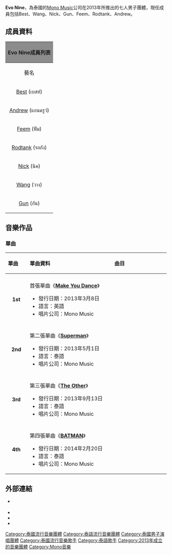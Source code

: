 {{multiple issues| 
{{unreferenced|time=2014-4-26T14:19:51+00:00}}
{{Orphan|time=2016-12-17T05:08:28+00:00}}
{{Notability Unreferenced |time=2018-06-24T14:05:50+00:00}} 
}}
{{藝人
| 姓名 = Evo Nine
| 類型 = 組合
| 圖片 = 
|image =
|caption  = Evo Nine at Nine Entertain Birthday Festival 2013
| 外文名 = อีโว ไนน์
| 外文 = thai
| 英文名 = [[Evo_Nine|Evo Nine]]
| 音樂類型 = [[THAI-pop|THAI-pop]]
| 職業 = 歌手、舞者
| 活躍年代 = 2013年至今
| 出道地點 = 泰國
| 出道作品 = Make You A Dance
| 唱片公司 = Mono Music
| 經紀公司 = Mono Music
| 現任成員 = Best<br />Andrew<br />Feem<br />Rodtank<br />Nick<br />Wang<br />Gun
}}
'''Evo Nine'''，為泰國的[[Mono_Music|Mono Music]]公司在2013年所推出的七人男子團體，現任成員包括Best、Wang、Nick、Gun、Feem、Rodtank、Andrew。

== 成員資料 ==
{| class="wikitable" 
|- style="background:#FFFFFF; text-align:center;"
! colspan="10" style="background:#8C8C8C;"|Evo Nine成員列表
|- style="color:black ;"
! align="center" |藝名
! align="center" |本名
! align="center" |泰文
! align="center" |出生日期
! align="center" |團內擔當
! align="center" |身高
! align="center" |體重
! align="center" |國籍

|-
|style="text-align:center"|[[Best|Best]] (เบสท์)
|style="text-align:center"|Anawil Chaat-thong
|style="text-align:center"|อนาวิล ชาติทอง
|style="text-align:center"|{{Birth date and age |1989|11|1}}
|style="text-align:center"|隊長
|style="text-align:center"|179cm
|style="text-align:center"|63kg
|style="text-align:center"|{{THA}}
|- 
|style="text-align:center"|[[Andrew|Andrew]] (แอนดรูว์)
|style="text-align:center"|Sarunyu Sarutisut
|style="text-align:center"|ศรันยู ศรุติสุต
|style="text-align:center"|{{Birth date and age|1991|3|22}}
|style="text-align:center"|英語饒舌
|style="text-align:center"|175cm
|style="text-align:center"|68kg
|style="text-align:center"|{{US}} 
|- 
|style="text-align:center"|[[Feem|Feem]] (ฟีม)
|style="text-align:center"|Shitipat Suppayanont
|style="text-align:center"|ชิติพัทธ์ สรรพยานนท์
|style="text-align:center"|{{Birth date and age|1991|11|29}}
|style="text-align:center"|泰語饒舌
|style="text-align:center"|179cm
|style="text-align:center"|68kg
|style="text-align:center"|{{THA}}
|- 
|style="text-align:center"|[[Rodtank|Rodtank]] (รถถัง)
|style="text-align:center"|Satapat Ratanotai
|style="text-align:center"|ศตพัฒน์ รัตโนทัย
|style="text-align:center"|{{Birth date and age|1992|8|28}}
|style="text-align:center"|主唱
|style="text-align:center"|173cm
|style="text-align:center"|64kg
|style="text-align:center"|{{THA}}
|- 
|style="text-align:center"|[[Nick|Nick]] (นิค)
|style="text-align:center"|Patipat Kittigatagool
|style="text-align:center"|ปฏิพัทธ์ กิตติกถากุล
|style="text-align:center"|{{Birth date and age|1993|8|10}}
|style="text-align:center"|合音
|style="text-align:center"|173cm
|style="text-align:center"|67kg
|style="text-align:center"|{{THA}}
|- 
|style="text-align:center"|[[Wang|Wang]] (วาง)
|style="text-align:center"|Thammada Koonajak
|style="text-align:center"|ธรรมดา คุณจักร
|style="text-align:center"|{{Birth date and age|1993|10|12}}
|style="text-align:center"|主唱
|style="text-align:center"|170cm
|style="text-align:center"|59kg
|style="text-align:center"|{{THA}}
|- 
|style="text-align:center"|[[Gun|Gun]] (กัน)
|style="text-align:center"|Rushanun Ruanpetch
|style="text-align:center"|รัชชานนท์ เรือนเพ็ชร์
|style="text-align:center"|{{Birth date and age|1996|11|2}}
|style="text-align:center"|合音
|style="text-align:center"|173cm
|style="text-align:center"|55kg
|style="text-align:center"|{{THA}}
|}

== 音樂作品 ==
=== 單曲 ===
{| class="wikitable"
!align="left" width="75px"| 單曲 
!align="left" width="400px"| 單曲資料
!align="left" width="300px"| 曲目
|-
|- bgcolor="#F0F8FF"
|align="center"| '''1st'''
|align="left"| 首張單曲《'''[[Make_You_Dance|Make You Dance]]'''》
* 發行日期：2013年3月8日
* 語言：英語
* 唱片公司：Mono Music
|align="left" style="font-size: 85%;"|
{{hidden|曲目|
# '''Make You Dance'''}}
|-
|- bgcolor="#FFFFFF"
|align="center"| '''2nd'''
|align="left"| 第二張單曲《'''[[Superman|Superman]]'''》 
* 發行日期：2013年5月1日
* 語言：泰語
* 唱片公司：Mono Music
|align="left" style="font-size: 85%;"|
{{hidden|曲目|
# '''Superman'''}}
|-
|- bgcolor="#F0F8FF"
|align="center"| '''3rd'''
|align="left"| 第三張單曲《'''[[The_Other|The Other]]'''》
* 發行日期：2013年9月13日
* 語言：泰語
* 唱片公司：Mono Music
|align="left" style="font-size: 85%;"|
{{hidden|曲目|
# '''The Other (feat. Candy Mafia)'''}}
|-
|- bgcolor="#FFFFFF"
|align="center"| '''4th'''
|align="left"| 第四張單曲《'''[[BATMAN|BATMAN]]'''》 
* 發行日期：2014年2月20日
* 語言：泰語
* 唱片公司：Mono Music
|align="left" style="font-size: 85%;"|
{{hidden|曲目|
# '''BATMAN'''}}
|}

== 外部連結 ==
{{commons|Evo Nine|Evo Nine}}
* {{official|http://www.mono-music.com/evonine EVO NINE 泰國}} {{th}}
* {{Facebook|MrEvoNine}}
* {{Twitter|MrEvo9}}
* {{youtube|user=evonineOfficial}}

{{DEFAULTSORT:Evo Nine}}
[[Category:泰國流行音樂團體|Category:泰國流行音樂團體]]
[[Category:泰語流行音樂團體|Category:泰語流行音樂團體]]
[[Category:泰國男子演唱團體|Category:泰國男子演唱團體]]
[[Category:泰國流行音樂歌手|Category:泰國流行音樂歌手]]
[[Category:泰語歌手|Category:泰語歌手]]
[[Category:2013年成立的音樂團體|Category:2013年成立的音樂團體]]
[[Category:Mono音樂|Category:Mono音樂]]